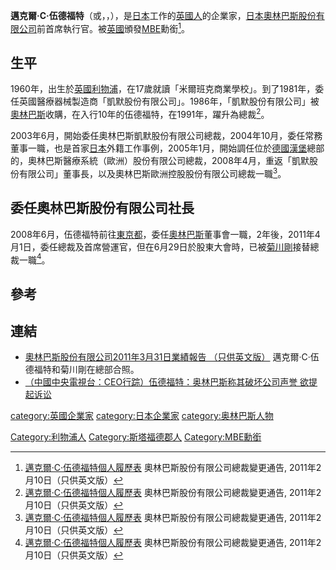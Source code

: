 '''邁克爾·C·伍德福特'''{{MBE}}（'''{{lang-ja|マイケル・ウッドフォード}}'''或'''{{lang-ja|マイケル・C・ウッドフォード}}'''，'''{{lang-en|Michael C. Woodford}}'''，{{bd|1960年|6月12日}}），是[[日本|日本]]工作的[[英國人|英國人]]的企業家，[[日本|日本]][[奧林巴斯股份有限公司|奧林巴斯股份有限公司]]前首席執行官。被[[英國|英國]]頒發[[MBE|MBE]]勳銜<ref name="englishpressrelease">[http://www.olympus-global.com/en/corc/ir/tes/pdf/nr110210.pdf 邁克爾·C·伍德福特個人履歷表] {{Wayback|url=http://www.olympus-global.com/en/corc/ir/tes/pdf/nr110210.pdf |date=20121109182329 }} 奧林巴斯股份有限公司總裁變更通告, 2011年2月10日（只供英文版）</ref>。

==生平==
1960年，出生於[[英國|英國]][[利物浦|利物浦]]，在17歲就讀「米爾班克商業學校」。到了1981年，委任英國醫療器械製造商「凱默股份有限公司」。1986年，「凱默股份有限公司」被[[奧林巴斯|奧林巴斯]]收購，在入行10年的伍德福特，在1991年，躍升為總裁<ref name="englishpressrelease">[http://www.olympus-global.com/en/corc/ir/tes/pdf/nr110210.pdf 邁克爾·C·伍德福特個人履歷表] 奧林巴斯股份有限公司總裁變更通告, 2011年2月10日（只供英文版）</ref>。

2003年6月，開始委任奧林巴斯凱默股份有限公司總裁，2004年10月，委任{{tsl|ja|オリンパスメディカルシステムズ|奧林巴斯醫療系統股份有限公司}}常務董事一職，也是首家[[日本|日本]]外籍工作事例，2005年1月，開始調任位於[[德國|德國]][[漢堡|漢堡]]總部的，奧林巴斯醫療系統（歐洲）股份有限公司總裁，2008年4月，重返「凱默股份有限公司」董事長，以及奧林巴斯歐洲控股股份有限公司總裁一職<ref name="englishpressrelease">[http://www.olympus-global.com/en/corc/ir/tes/pdf/nr110210.pdf 邁克爾·C·伍德福特個人履歷表] 奧林巴斯股份有限公司總裁變更通告, 2011年2月10日（只供英文版）</ref>。

==委任奧林巴斯股份有限公司社長==
2008年6月，伍德福特前往[[東京都|東京都]]，委任[[奧林巴斯|奧林巴斯]]董事會一職，2年後，2011年4月1日，委任總裁及首席營運官，但在6月29日於股東大會時，已被[[菊川剛|菊川剛]]接替總裁一職<ref name="englishpressrelease">[http://www.olympus-global.com/en/corc/ir/tes/pdf/nr110210.pdf 邁克爾·C·伍德福特個人履歷表] 奧林巴斯股份有限公司總裁變更通告, 2011年2月10日（只供英文版）</ref>。

==參考==
{{reflist}}

==連結==
*[http://www.olympus-global.com/en/corc/ir/annualreport/2011/pdf/ar2011.pdf 奧林巴斯股份有限公司2011年3月31日業績報告 （只供英文版）] {{Wayback|url=http://www.olympus-global.com/en/corc/ir/annualreport/2011/pdf/ar2011.pdf |date=20111118115502 }} 邁克爾·C·伍德福特和菊川剛在總部合照。
*[http://jingji.cntv.cn/20111026/118845.shtml （中國中央電視台：CEO行踪）伍德福特：奥林巴斯称其破坏公司声誉 欲提起诉讼] {{Wayback|url=http://jingji.cntv.cn/20111026/118845.shtml |date=20160304110933 }}

{{Authority control}}

{{DEFAULTSORT:Woodford, Michael Christopher}}
[[Category:利物浦人|Category:利物浦人]]
[[Category:斯塔福德郡人|Category:斯塔福德郡人]]
[[category:英國企業家|category:英國企業家]]
[[category:日本企業家|category:日本企業家]]
[[category:奥林巴斯人物|category:奥林巴斯人物]]
[[Category:MBE勳銜|Category:MBE勳銜]]